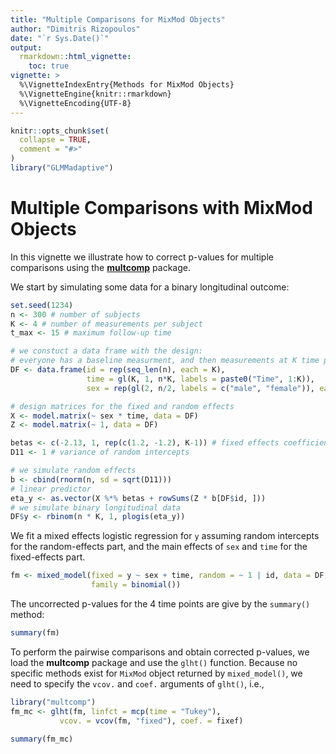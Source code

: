 ---
title: "Multiple Comparisons for MixMod Objects"
author: "Dimitris Rizopoulos"
date: "`r Sys.Date()`"
output:
  rmarkdown::html_vignette:
    toc: true
vignette: >
  %\VignetteIndexEntry{Methods for MixMod Objects}
  %\VignetteEngine{knitr::rmarkdown}
  %\VignetteEncoding{UTF-8}
---

```{r setup, include = FALSE}
knitr::opts_chunk$set(
  collapse = TRUE,
  comment = "#>"
)
library("GLMMadaptive")
```

# Multiple Comparisons with MixMod Objects
In this vignette we illustrate how to correct p-values for multiple comparisons using the
[**multcomp**](https://cran.r-project.org/package=multcomp) package. 

We start by simulating some data for a binary longitudinal outcome:
```{r}
set.seed(1234)
n <- 300 # number of subjects
K <- 4 # number of measurements per subject
t_max <- 15 # maximum follow-up time

# we constuct a data frame with the design: 
# everyone has a baseline measurment, and then measurements at K time points
DF <- data.frame(id = rep(seq_len(n), each = K),
                 time = gl(K, 1, n*K, labels = paste0("Time", 1:K)),
                 sex = rep(gl(2, n/2, labels = c("male", "female")), each = K))

# design matrices for the fixed and random effects
X <- model.matrix(~ sex * time, data = DF)
Z <- model.matrix(~ 1, data = DF)

betas <- c(-2.13, 1, rep(c(1.2, -1.2), K-1)) # fixed effects coefficients
D11 <- 1 # variance of random intercepts

# we simulate random effects
b <- cbind(rnorm(n, sd = sqrt(D11)))
# linear predictor
eta_y <- as.vector(X %*% betas + rowSums(Z * b[DF$id, ]))
# we simulate binary longitudinal data
DF$y <- rbinom(n * K, 1, plogis(eta_y))
```

We fit a mixed effects logistic regression for `y` assuming random
intercepts for the random-effects part, and the main effects of `sex` and `time` for the
fixed-effects part.
```{r}
fm <- mixed_model(fixed = y ~ sex + time, random = ~ 1 | id, data = DF,
                  family = binomial())
```

The uncorrected p-values for the 4 time points are give by the `summary()` method:

```{r}
summary(fm)
```

To perform the pairwise comparisons and obtain corrected p-values, we load the
**multcomp** package and use the `glht()` function. Because no specific methods exist for
`MixMod` object returned by `mixed_model()`, we need to specify the `vcov.` and `coef.`
arguments of `glht()`, i.e.,
```{r}
library("multcomp")
fm_mc <- glht(fm, linfct = mcp(time = "Tukey"),
           vcov. = vcov(fm, "fixed"), coef. = fixef)

summary(fm_mc)
```
